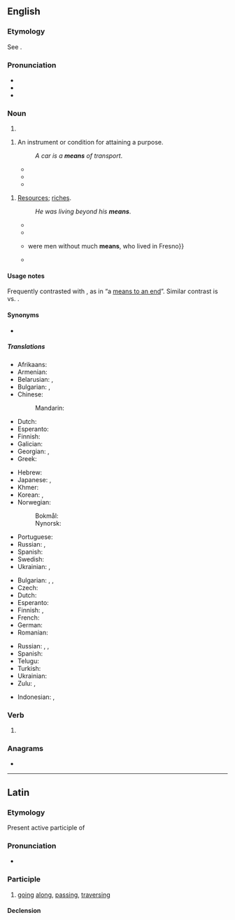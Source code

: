 ==English==
{{wikipedia}}

===Etymology===
See {{m|en|mean||method or course of action used to achieve some result}}.

===Pronunciation===
* {{IPA|/miːnz/|lang=en}}
* {{audio|en-us-means.ogg|Audio (US)|lang=en}}
* {{rhymes|iːnz|lang=en}}

===Noun===
{{head|en|noun form}}

# {{plural of|mean|lang=en}}

{{en-noun|means}}

# An instrument or condition for attaining a purpose.
#: {{ux|en|She treated him as a '''means''' to an end.}}
#: ''A car is a '''means''' of transport''.
#* {{quote-book|lang=en|author={{w|Francis Bacon}}|title=History of the reign of King Henry VII|year=1622|passage=And by this '''means''' also he had them the more at vantage, being tired and harassed with a long march; and more at mercy, being cut off far from their country, and therefore not able by any sudden flight to get to retreat, and to renew their troubles.}}
#* {{quote-book|lang=en|author={{w|William Shakespeare}}|title={{w|Timon of Athens}}|passage=Our hope in him is dead: let us return,<br>And strain what other '''means''' is left unto us<br>In our dear peril.|section=Act V, Scene 1|year=1623}}
#* {{quote-journal|lang=en|date=2013-06-07|author=[http://www.guardian.co.uk/profile/edpilkington Ed Pilkington]
|volume=188|issue=26|page=6|magazine={{w|The Guardian Weekly}}
|title=[http://www.guardian.co.uk/science/2013/may/29/killer-robots-ban-un-warning &lsquo;Killer robots&rsquo; should be banned in advance, UN told]
|passage=In his submission to the UN, [Christof] Heyns points to the experience of drones. Unmanned aerial vehicles were intended initially only for surveillance, and their use for offensive purposes was prohibited, yet once strategists realised their perceived advantages as a '''means''' of carrying out targeted killings, all objections were swept out of the way.}}

{{en-plural noun}}

# [[resources|Resources]]; [[riches]].
#: {{ux|en|a person of '''means'''; &nbsp; independent '''means'''}}
#: ''He was living beyond his '''means'''''.
#* {{quote-book|lang=en|title=A Treatise of Justifying Righteousness|page=163|author=Richard Baxter|year=1676|passage=Where there is much '''means''' to be used, and conditions yet to be performed, for the continuation and Consummation of our Justification, there it is not yet continued or consummate.}}
#* {{quote-book|lang=en|title={{w|The Communist Manifesto}}|page=5|author={{w|Karl Marx}}|editor={{w|Friedrich Engels}}|year=1888|passage=Because there is too much civilisation, too much '''means''' of subsistence, too much industry, too much commerce}}
#* {{quote-book|lang=en|title=Authorizing association of producers of agricultural products|page=99|author=United States. Congress. Senate. Committee on the Judiciary|year=1921|passage=Then the other 12 packers {{...}} were men without much '''means''', who lived in Fresno}}
#* {{quote-book|lang=en|year=1955|author={{w|Rex Stout}}|chapter=Die Like a Dog|title=[[w:Three Witnesses (book)|''Three Witnesses'']]|publisher=[[w:Bantam Books|Bantam Books]]|date_published=October 1994|ISBN=0553249592|page=154|passage=Some kind of writer. He didn't have to make a living; he had '''means'''.}}

====Usage notes====
Frequently contrasted with {{m|en|end||goal}}, as in “a [[means to an end]]”. Similar contrast is {{m|en|process}} vs. {{m|en|product}}.

====Synonyms====
* {{l|en|wherewithal}}

=====Translations=====
{{trans-top|instrument or condition for attaining a purpose}}
* Afrikaans: {{t+|af|middel}}
* Armenian: {{t+|hy|հնար|sc=Armn}}
* Belarusian: {{t|be|спо́саб|m}}, {{t|be|сро́дак|m}}
* Bulgarian: {{t+|bg|спо́соб|m}}, {{t+|bg|сре́дство|n}}
* Chinese:
*: Mandarin: {{t+|cmn|方法|tr=fāngfǎ}}
* Dutch: {{t+|nl|middel|n}}
* Esperanto: {{t+|eo|rimedo}}
* Finnish: {{t+|fi|väline}}
* Galician: {{t+|gl|medio|m}}
* Georgian: {{t|ka|საშუალება|sc=Geor}}, {{t|ka|ხერხი|sc=Geor}}
* Greek: {{t+|el|μέσο|n|sc=Grek}}
{{trans-mid}}
* Hebrew: {{t+|he|אֶמְצָעִי|m|tr=emtzai}}
* Japanese: {{t+|ja|手段|tr=しゅだん, shudan}}, {{t+|ja|方法|tr=ほうほう, hōhō}}
* Khmer: {{t+|km|មធ្យោបាយ|tr=matyoubaay|sc=Khmr}}
* Korean: {{t+|ko|방법}}, {{t+|ko|수단}}
* Norwegian:
*: Bokmål: {{t+|nb|middel|n}}
*: Nynorsk: {{t|nn|middel|n}}
* Portuguese: {{t+|pt|meio}}
* Russian: {{t+|ru|спо́соб|n}}, {{t+|ru|сре́дство|n}}
* Spanish: {{t+|es|medio|m}}
* Swedish: {{t+|sv|medel|n}}
* Ukrainian: {{t+|uk|спо́сіб|m}}, {{t+|uk|за́сіб|m}}
{{trans-bottom}}

{{trans-top|resources}}
* Bulgarian: {{t+|bg|бога́тство|n}}, {{t+|bg|състоя́ние|n}}, {{t+|bg|сре́дства|n-p}}
* Czech: {{t+|cs|prostředky|m-p}}
* Dutch: {{t+|nl|middelen|n-p}}
* Esperanto: {{t+|eo|rimedoj|p}}
* Finnish: {{t+|fi|varat|p}}, {{t+|fi|varallisuus}}
* French: {{t+|fr|moyens|m-p}}
* German: {{t+|de|Mittel|n}}
* Romanian: {{t|ro|mijloace|n-p}}
{{trans-mid}}
* Russian: {{t+|ru|бога́тство|n}}, {{t+|ru|состоя́ние|n}}, {{t+|ru|сре́дства|n-p}}
* Spanish: {{t+|es|medios|m-p}}
* Telugu: {{t|te|మూలాధారాలు}}
* Turkish: {{t+|tr|kaynak}}
* Ukrainian: {{t+|uk|бага́тство|n}}
* Zulu: {{t+|zu|icebo|c5|c6}}, {{t|zu|isu|c5|c6}}
{{trans-bottom}}

{{checktrans-top}}
* Indonesian: {{t+check|id|alat}}, {{t+check|id|alat|alt=peralatan}}
{{trans-mid}}
{{trans-bottom}}

===Verb===
{{head|en|verb form}}

# {{en-third-person singular of|mean}}

===Anagrams===
* {{anagrams|en|a=aemns|Mensa|Seman|amens|manes|manse|mensa|mesna|names|namés|neams|ñames}}

----

==Latin==

===Etymology===
Present active participle of {{m|la|meō||go along, traverse}}

===Pronunciation===
* {{la-IPA|meāns}}

===Participle===
{{la-present participle|me|ans}}

# [[going]] [[along]], [[passing]], [[traversing]]

====Declension====
{{la-decl-3rd-part|meāns}}